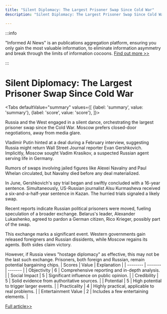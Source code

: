 ```yaml
---
title: "Silent Diplomacy: The Largest Prisoner Swap Since Cold War"
description: "Silent Diplomacy: The Largest Prisoner Swap Since Cold War"

---
```



:::info

"Informed AI News" is an publications aggregation platform, ensuring you only gain the most valuable information, to eliminate information asymmetry and break through the limits of information cocoons.  [Find out more >>](/)

:::

# Silent Diplomacy: The Largest Prisoner Swap Since Cold War


<Tabs
	defaultValue="summary"
	values={[
	{label: 'summary', value: 'summary'},
	{label: 'score', value: 'score'},
]}>
<TabItem value="summary">


Russia and the West engaged in a silent dance, orchestrating the largest prisoner swap since the Cold War. Moscow prefers closed-door negotiations, away from media glare.

Vladimir Putin hinted at a deal during a February interview, suggesting Russia might return Wall Street Journal reporter Evan Gershkovich. Implicitly, Moscow sought Vadim Krasikov, a suspected Russian agent serving life in Germany.

Rumors of swaps involving jailed figures like Alexei Navalny and Paul Whelan circulated, but Navalny died before any deal materialized.

In June, Gershkovich's spy trial began and swiftly concluded with a 16-year sentence. Simultaneously, US-Russian journalist Alsu Kurmasheva received a six-and-a-half-year sentence in Kazan. The hurried trials signaled a likely swap.

Recent reports indicate Russian political prisoners were moved, fueling speculation of a broader exchange. Belarus's leader, Alexander Lukashenko, agreed to pardon a German citizen, Rico Krieger, possibly part of the swap.

This exchange marks a significant event. Western governments gain released foreigners and Russian dissidents, while Moscow regains its agents. Both sides claim victory.

However, if Russia views "hostage diplomacy" as effective, this may not be the last such exchange. Prisoners, both foreign and Russian, remain potential bargaining chips.
</TabItem>
<TabItem value="score">
	| Scores     | Value   | Explanation |
	| -------- | ------- | ------- |
	| Objectivity  | 6    | Comprehensive reporting and in-depth analysis.    |
	| Social Impact | 5     | Significant influence on public opinion.    |
	| Credibility    | 5    | Solid evidence from authoritative sources.    |
	| Potential    | 5    | High potential to trigger larger events.    |
	| Practicality    | 4    | Highly practical, applicable to real problems.    |
	| Entertainment Value    | 2    | Includes a few entertaining elements.    |
</TabItem>
</Tabs>

[Full article>>](https://www.bbc.com/news/articles/cj50l9dy3emo)

